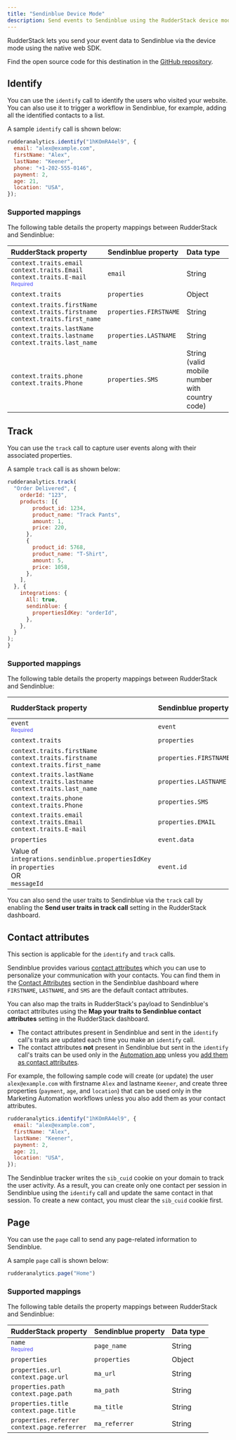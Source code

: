 ```yaml
---
title: "Sendinblue Device Mode"
description: Send events to Sendinblue using the RudderStack device mode.
---
```


RudderStack lets you send your event data to Sendinblue via the <Link to="/destinations/rudderstack-connection-modes/#device-mode">device mode</Link> using the native web SDK.

<div class="infoBlock">
Find the open source code for this destination in the <a href="https://github.com/rudderlabs/rudder-sdk-js/tree/production/src/integrations/">GitHub repository</a>.
</div>

## Identify

You can use the <Link to="/event-spec/standard-events/identify/">`identify`</Link> call to identify the users who visited your website. You can also use it to trigger a workflow in Sendinblue, for example, adding all the identified contacts to a list.

A sample `identify` call is shown below:

```javascript
rudderanalytics.identify("1hKOmRA4el9", {
  email: "alex@example.com",
  firstName: "Alex",
  lastName: "Keener",
  phone: "+1-202-555-0146",
  payment: 2,
  age: 21,
  location: "USA",
});
```

### Supported mappings

The following table details the property mappings between RudderStack and Sendinblue:

| RudderStack property | Sendinblue property | Data type |
| :-----| :--------| :------|
| `context.traits.email` <br/>`context.traits.Email`<br/> `context.traits.E-mail` <br/> <span style="color: #4D4DFF;font-size:12px;">Required</span> | `email` | String |
| `context.traits`  | `properties` | Object |
| `context.traits.firstName` <br/> `context.traits.firstname` <br/> `context.traits.first_name`  | `properties.FIRSTNAME` | String | 
| `context.traits.lastName` <br/> `context.traits.lastname` <br/> `context.traits.last_name`  | `properties.LASTNAME` | String |  
| `context.traits.phone` <br/> `context.traits.Phone` | `properties.SMS`  |  String (valid mobile number <br/> with country code) |

## Track

You can use the <Link to="/event-spec/standard-events/track">`track`</Link> call to capture user events along with their associated properties.

A sample `track` call is as shown below:

```javascript
rudderanalytics.track(
  "Order Delivered", {
    orderId: "123",
    products: [{
        product_id: 1234,
        product_name: "Track Pants",
        amount: 1,
        price: 220,
      },
      {
        product_id: 5768,
        product_name: "T-Shirt",
        amount: 5,
        price: 1058,
      },
    ],
  }, {
    integrations: {
      All: true,
      sendinblue: {
        propertiesIdKey: "orderId",
      },
    },
  }
);
}
```
### Supported mappings

The following table details the property mappings between RudderStack and Sendinblue:

| RudderStack property | Sendinblue property | Data type |
| :-----| :--------| :------|
| `event` <br/> <span style="color: #4D4DFF;font-size:12px;">Required</span> | `event` | String |
| `context.traits`  | `properties` | Object |
| `context.traits.firstName` <br/> `context.traits.firstname` <br/> `context.traits.first_name`  | `properties.FIRSTNAME` | String | 
| `context.traits.lastName` <br/> `context.traits.lastname` <br/> `context.traits.last_name`  | `properties.LASTNAME` | String |  
| `context.traits.phone` <br/> `context.traits.Phone` | `properties.SMS`  |  String |
| `context.traits.email` <br/>`context.traits.Email`<br/> `context.traits.E-mail`| `properties.EMAIL`  | String |
| `properties`| `event.data` | Object |
| Value of `integrations.sendinblue.propertiesIdKey` in `properties` <br/> OR <br/> `messageId` | `event.id` | String |

<div class="infoBlock">
You can also send the user traits to Sendinblue via the <code class="inline-code">track</code> call by enabling the <strong>Send user traits in track call</strong> setting in the RudderStack dashboard.
</div>

## Contact attributes

<div class="infoBlock">
This section is applicable for the <code class="inline-code">identify</code> and <code class="inline-code">track</code> calls.
</div>

Sendinblue provides various [contact attributes](https://help.sendinblue.com/hc/en-us/articles/209499605-What-are-the-different-types-of-contact-attributes-) which you can use to personalize your communication with your contacts. You can find them in the [Contact Attributes](https://my.sendinblue.com/lists/add-attributes) section in the Sendinblue dashboard where `FIRSTNAME`, `LASTNAME`, and `SMS` are the default contact attributes. 

You can also map the traits in RudderStack's payload to Sendinblue's contact attributes using the **Map your traits to Sendinblue contact attributes** setting in the RudderStack dashboard.

- The contact attributes present in Sendinblue and sent in the `identify` call's traits are updated each time you make an `identify` call. 
- The contact attributes **not** present in Sendinblue but sent in the `identify` call's traits can be used only in the [Automation app](https://automation.sendinblue.com/) unless you [add them as contact attributes](https://my.sendinblue.com/lists/add-attributes).

For example, the following sample code will create (or update) the user `alex@example.com` with firstname `Alex` and lastname `Keener`, and create three properties (`payment`, `age`, and `location`) that can be used only in the Marketing Automation workflows unless you also add them as your contact attributes.

```javascript
rudderanalytics.identify("1hKOmRA4el9", {
  email: "alex@example.com",
  firstName: "Alex",
  lastName: "Keener",
  payment: 2,
  age: 21,
  location: "USA",
});
```

<div class="infoBlock">
The Sendinblue tracker writes the <code class="inline-code">sib_cuid</code> cookie on your domain to track the user activity. As a result, you can create only one contact per session in Sendinblue using the <code class="inline-code">identify</code> call and update the same contact in that session.
To create a new contact, you must clear the <code class="inline-code">sib_cuid</code> cookie first.
</div>

## Page

You can use the <Link to="/event-spec/standard-events/page/">`page`</Link> call to send any page-related information to Sendinblue.

A sample `page` call is shown below:

```javascript
rudderanalytics.page("Home")
```

### Supported mappings

The following table details the property mappings between RudderStack and Sendinblue:

| RudderStack property | Sendinblue property | Data type |
| :-----| :--------| :------|
| `name` <br/> <span style="color: #4D4DFF;font-size:12px;">Required</span> | `page_name` | String |
| `properties`  | `properties` | Object |
| `properties.url` <br/> `context.page.url` | `ma_url` | String |  
| `properties.path` <br/> `context.page.path`| `ma_path`  |  String |
| `properties.title` <br/> `context.page.title`| `ma_title`  | String |
| `properties.referrer` <br/> `context.page.referrer`| `ma_referrer` | String |